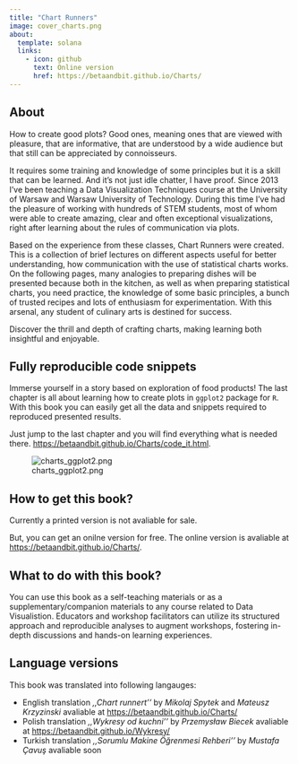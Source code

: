 ```yaml
---
title: "Chart Runners"
image: cover_charts.png
about:
  template: solana
  links:
    - icon: github
      text: Online version
      href: https://betaandbit.github.io/Charts/
---
```



## About

How to create good plots? Good ones, meaning ones that are viewed with pleasure, that are informative, that are understood by a wide audience but that still can be appreciated by connoisseurs.

It requires some training and knowledge of some principles but it is a skill that can be learned. And it’s not just idle chatter, I have proof. Since 2013 I’ve been teaching a Data Visualization Techniques course at the University of Warsaw and Warsaw University of Technology. During this time I’ve had the pleasure of working with hundreds of STEM students, most of whom were able to create amazing, clear and often exceptional visualizations, right after learning about the rules of communication via plots.

Based on the experience from these classes, Chart Runners were created. This is a collection of brief lectures on different aspects useful for better understanding, how communication with the use of statistical charts works. On the following pages, many analogies to preparing dishes will be presented because both in the kitchen, as well as when preparing statistical charts, you need practice, the knowledge of some basic principles, a bunch of trusted recipes and lots of enthusiasm for experimentation. With this arsenal, any student of culinary arts is destined for success.

Discover the thrill and depth of crafting charts, making learning both insightful and enjoyable.

## Fully reproducible code snippets 

Immerse yourself in a story based on exploration of food products!
The last chapter is all about learning how to create plots in `ggplot2` package for `R`.
With this book you can easily get all the data and snippets required to reproduced presented results.

Just jump to the last chapter and you will find everything what is needed there. [https://betaandbit.github.io/Charts/code_it.html](https://betaandbit.github.io/Charts/code_it.html).

![charts_ggplot2.png](charts_ggplot2.png) 


## How to get this book?

Currently a printed version is not avaliable for sale.

But, you can get an onilne version for free.
The online version is avaliable at [https://betaandbit.github.io/Charts/](https://betaandbit.github.io/Charts/).

## What to do with this book?

You can use this book as a self-teaching materials or as a supplementary/companion materials to any course related to Data Visualistion. Educators and workshop facilitators can utilize its structured approach and reproducible analyses to augment workshops, fostering in-depth discussions and hands-on learning experiences. 


## Language versions

This book was translated into following langauges:

- English translation *,,Chart runnert''* by *Mikolaj Spytek* and *Mateusz Krzyzinski* avaliable at [https://betaandbit.github.io/Charts/](https://betaandbit.github.io/Charts/)
- Polish translation *,,Wykresy od kuchni''* by *Przemysław Biecek* avaliable at [https://betaandbit.github.io/Wykresy/](https://betaandbit.github.io/Wykresy/)
- Turkish translation *,,Sorumlu Makine Öğrenmesi Rehberi''* by *Mustafa Çavuş* avaliable soon



